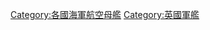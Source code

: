 {{Catnav|頁面分類|各種主題的頁面分類|按國家分類|各國軍事|英國軍事}}
{{Commons category|Aircraft carriers of the United Kingdom}}

[[Category:各國海軍航空母艦|Category:各國海軍航空母艦]]
[[Category:英國軍艦|Category:英國軍艦]]